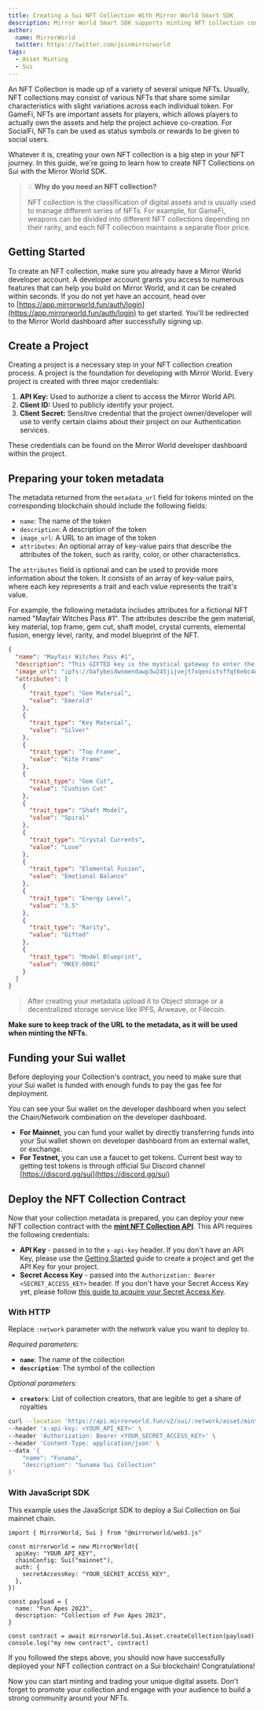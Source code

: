 ```yaml
---
title: Creating a Sui NFT Collection With Mirror World Smart SDK
description: Mirror World Smart SDK supports minting NFT collection contracts on Sui mainnet and testnet chains.
author:
  name: MirrorWorld
  twitter: https://twitter.com/joinmirrorworld
tags:
  - Asset Minting
  - Sui
---
```


An NFT Collection is made up of a variety of several unique NFTs. Usually, NFT
collections may consist of various NFTs that share some similar characteristics
with slight variations across each individual token. For GameFi, NFTs are
important assets for players, which allows players to actually own the assets
and help the project achieve co-creation. For SocialFi, NFTs can be used as
status symbols or rewards to be given to social users.

Whatever it is, creating your own NFT collection is a big step in your NFT
journey. In this guide, we're going to learn how to create NFT Collections on
Sui with the Mirror World SDK.

> 💡 **Why do you need an NFT collection?**
>
> NFT collection is the classification of digital assets and is usually used to
> manage different series of NFTs. For example, for GameFi, weapons can be
> divided into different NFT collections depending on their rarity, and each NFT
> collection maintains a separate floor price.

## Getting Started

To create an NFT collection, make sure you already have a Mirror World developer
account. A developer account grants you access to numerous features that can
help you build on Mirror World, and it can be created within seconds. If you do
not yet have an account, head over
to [https://app.mirrorworld.fun/auth/login](https://app.mirrorworld.fun/auth/login)
to get started. You'll be redirected to the Mirror World dashboard after
successfully signing up.

## Create a Project

Creating a project is a necessary step in your NFT collection creation process.
A project is the foundation for developing with Mirror World. Every project is
created with three major credentials:

1. **API Key:** Used to authorize a client to access the Mirror World API.
2. **Client ID:** Used to publicly identify your project.
3. **Client Secret:** Sensitive credential that the project owner/developer will
use to verify certain claims about their project on our Authentication
services.

These credentials can be found on the Mirror World developer dashboard within
the project.

## Preparing your token metadata

The metadata returned from the `metadata_url` field for tokens minted on the
corresponding blockchain should include the following fields:

- `name`: The name of the token
- `description`: A description of the token
- `image_url`: A URL to an image of the token
- `attributes`: An optional array of key-value pairs that describe the
attributes of the token, such as rarity, color, or other characteristics.

The `attributes` field is optional and can be used to provide more information
about the token. It consists of an array of key-value pairs, where each key
represents a trait and each value represents the trait's value.

For example, the following metadata includes attributes for a fictional NFT
named "Mayfair Witches Pass #1". The attributes describe the gem material, key
material, top frame, gem cut, shaft model, crystal currents, elemental fusion,
energy level, rarity, and model blueprint of the NFT.

```json
{
  "name": "Mayfair Witches Pass #1",
  "description": "This GIFTED key is the mystical gateway to enter the immersive world of Anne Rice's Immortal Universe, where the ancient rituals of the Mayfair Witches hold sway. Infused with hidden magic and a blend of herbs like lavender, rosemary, and sage, this key serves as the ultimate talisman for unlocking the seeker's potential and delving deeper into the world of the immortals. With this key in-hand, holders will discover their true power and become one with the mystical realm beyond.",
  "image_url": "ipfs://bafybeidwnmendawp3w245jijvejt7xqenistsffqt6ebc4dnfmbf6mcxzy/gifted_02--0420.jpg",
  "attributes": [
    {
      "trait_type": "Gem Material",
      "value": "Emerald"
    },
    {
      "trait_type": "Key Material",
      "value": "Silver"
    },
    {
      "trait_type": "Top Frame",
      "value": "Kite Frame"
    },
    {
      "trait_type": "Gem Cut",
      "value": "Cushion Cut"
    },
    {
      "trait_type": "Shaft Model",
      "value": "Spiral"
    },
    {
      "trait_type": "Crystal Currents",
      "value": "Love"
    },
    {
      "trait_type": "Elemental Fusion",
      "value": "Emotional Balance"
    },
    {
      "trait_type": "Energy Level",
      "value": "3.5"
    },
    {
      "trait_type": "Rarity",
      "value": "Gifted"
    },
    {
      "trait_type": "Model Blueprint",
      "value": "MKEY-0001"
    }
  ]
}
```

> After creating your metadata upload it to Object storage or a decentralized
> storage service like IPFS, Arweave, or Filecoin.

**Make sure to keep track of the URL to the metadata, as it will be used when
minting the NFTs.**

>

## Funding your Sui wallet

Before deploying your Collection's contract, you need to make sure that
your Sui wallet is funded with enough funds to pay the gas fee for
deployment.

You can see your Sui wallet on the developer dashboard when you select the
Chain/Network combination on the developer dashboard.

- **For Mainnet**, you can fund your wallet by directly transferring funds into
your Sui wallet shown on developer dashboard from an external wallet, or exchange.
- **For Testnet,** you can use a faucet to get tokens. Current best way to getting
test tokens is through official Sui Discord channel [https://discord.gg/sui](https://discord.gg/sui)

## Deploy the NFT Collection Contract

Now that your collection metadata is prepared, you can deploy your new NFT
collection contract with the
[**mint NFT Collection API**](https://developer.mirrorworld.fun/#3d090fd2-d294-462b-98e1-a233b703d79b).
This API requires the following credentials:

- **API Key** - passed in to the `x-api-key` header. If you don't have an API
Key, please use the
[Getting Started](/overview/development-guide/projects#creating-a-project)
guide to create a project and get the API Key for your project.
- **Secret Access Key** - passed into the
`Authorization: Bearer <SECRET_ACCESS_KEY>` header. If you don't have your
Secret Access Key yet, please follow
[this guide to acquire your Secret Access Key](/overview/development-guide/developer-dashboard#secret-access-key-management).

### With HTTP

Replace `:network` parameter with the network value you want to deploy to.

_Required parameters:_

- **`name`**: The name of the collection
- **`description`**: The symbol of the collection

_Optional parameters:_

- **`creators`**: List of collection creators, that are legible to get a share of royalties

```bash
curl --location 'https://api.mirrorworld.fun/v2/sui/:network/asset/mint/collection' \
--header 'x-api-key: <YOUR_API_KEY>' \
--header 'Authorization: Bearer <YOUR_SECRET_ACCESS_KEY>' \
--header 'Content-Type: application/json' \
--data '{
    "name": "Funama",
    "description": "Sunama Sui Collection"
}'
```

### With JavaScript SDK

This example uses the JavaScript SDK to deploy a Sui Collection on Sui mainnet chain.

```tsx
import { MirrorWorld, Sui } from "@mirrorworld/web3.js"

const mirrorworld = new MirrorWorld({
  apiKey: "YOUR_API_KEY",
  chainConfig: Sui("mainnet"),
  auth: {
    secretAccessKey: "YOUR_SECRET_ACCESS_KEY",
  },
})

const payload = {
  name: "Fun Apes 2023",
  description: "Collection of Fun Apes 2023",
}

const contract = await mirrorworld.Sui.Asset.createCollection(payload)
console.log("my new contract", contract)
```

If you followed the steps above, you should now have successfully deployed your
NFT collection contract on a Sui blockchain! Congratulations!

Now you can start minting and trading your unique digital assets. Don't forget
to promote your collection and engage with your audience to build a strong
community around your NFTs.
